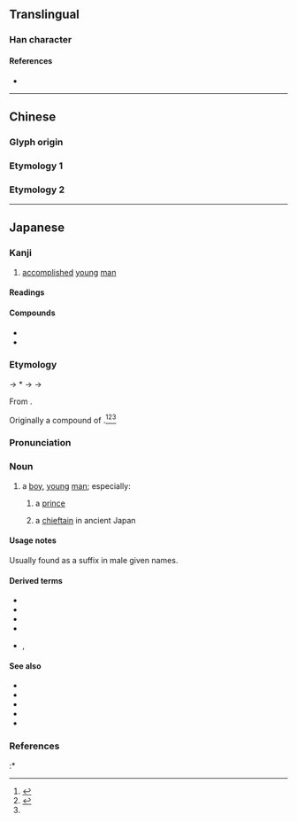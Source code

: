 {{also|彥}}
{{character info/new}}
==Translingual==

===Han character===
{{Han char|rn=59|rad=彡|as=06|sn=9|four=|canj=YHHHH|ids=⿸产彡}}

====References====
* {{Han ref|kx=0363.131|dkj=09981|hdz=20854.090|uh=5F66|ud=24422}}

----

==Chinese==

===Glyph origin===
{{Han etym}}

===Etymology 1===
{{zh-see|彥}}

===Etymology 2===
{{zh-see|顏|ss}}

----

==Japanese==

===Kanji===
{{ja-kanji|grade=n|rs=彡06}}

# [[accomplish]]ed [[young]] [[man]]

====Readings====
{{ja-readings
|goon=げん
|kanon=げん
|kun=ひこ-
|nanori=お, さと, ひろ, やす, よし
}}

====Compounds====
* {{ja-r|俊彦|しゅんげん}}
* {{ja-r|諸彦|しょげん}}

===Etymology===
{{ja-kanjitab|ひこ|yomi=k}}
{{IPAfont|⟨pi<sub>1</sub> ko<sub>1</sub>⟩}} → *{{IPAchar|/pʲikʷo/}} → {{IPAchar|/fiko/}} → {{IPAchar|/hiko/}}

From {{inh|ja|ojp|sort=ひこ|-}}.

Originally a compound of {{compound|ja|sort=ひこ|日|tr1=hi|t1=[[sun]]|pos1=prefix or appellation used in reference to the imperial family|子|tr2=ko|t2=[[child]]}}.<ref name="KDJ">{{R:Kokugo Dai Jiten}}</ref><ref>{{R:Daijisen}}</ref><ref name="DJR"/>

===Pronunciation===
{{ja-pron|yomi=k|ひこ|acc=2|acc_ref=DJR|acc2=0|acc2_ref=DJR}}

===Noun===
{{ja-noun|ひこ}}

# {{lb|ja|euphemistic|poetic|sort=ひこ}} a [[boy]], [[young]] [[man]]; especially:
## a [[prince]]
## {{lb|ja|historical|sort=ひこ}} a [[chieftain]] in ancient Japan
#: {{ant|ja|姫|tr=hime}}

====Usage notes====
Usually found as a suffix in male given names.

====Derived terms====
{{der-top}}
* {{ja-r|彦帯|ひこ.おび}}
* {{ja-r|天彦|あまびこ}}
* {{ja-r|雨彦|あまびこ}}
* {{ja-r|苺|イチゴ}}
* {{ja-r|喉彦|のどひこ}}, {{ja-r|喉彦|のどびこ}}
{{der-bottom}}

====See also====
* {{ja-r|王子|おうじ|[[prince]]}}
* {{ja-r|王|おう|[[king]]}}
* {{ja-r|息子|むすこ|[[son]]}}
* {{ja-r|男|おとこ|[[man]]}}
* {{ja-r|若君|わかぎみ}}

===References===
<references/>
:* {{cite-book
|last=Ishihara
|first=Michihiro
|authorlink=
|coauthors=
|title=Shintei Gishi Wajinden: Chūgoku Seishi Nihonden (1)
|origyear=c. 3rd century
|date=1985-05-16
|pages=105-106
|publisher=Iwanami Shoten
|location=Tōkyō
|lang=ja
|isbn=4-00-334011-6
}}